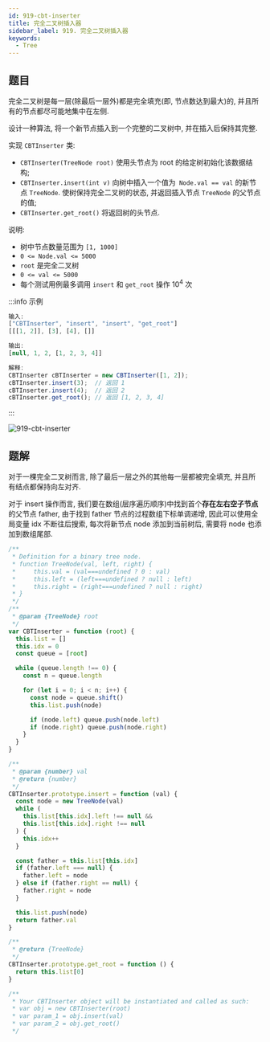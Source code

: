 ```yaml
---
id: 919-cbt-inserter
title: 完全二叉树插入器
sidebar_label: 919. 完全二叉树插入器
keywords:
  - Tree
---
```


## 题目

完全二叉树是每一层(除最后一层外)都是完全填充(即, 节点数达到最大)的, 并且所有的节点都尽可能地集中在左侧.

设计一种算法, 将一个新节点插入到一个完整的二叉树中, 并在插入后保持其完整.

实现 `CBTInserter` 类:

- `CBTInserter(TreeNode root)` 使用头节点为 root 的给定树初始化该数据结构;
- `CBTInserter.insert(int v)` 向树中插入一个值为` Node.val == val` 的新节点 `TreeNode`. 使树保持完全二叉树的状态, 并返回插入节点 `TreeNode` 的父节点的值;
- `CBTInserter.get_root()` 将返回树的头节点.

说明:

- 树中节点数量范围为 `[1, 1000] `
- `0 <= Node.val <= 5000`
- `root` 是完全二叉树
- `0 <= val <= 5000`
- 每个测试用例最多调用 `insert` 和 `get_root` 操作 10<sup>4</sup> 次

:::info 示例

```ts
输入:
["CBTInserter", "insert", "insert", "get_root"]
[[[1, 2]], [3], [4], []]

输出:
[null, 1, 2, [1, 2, 3, 4]]

解释:
CBTInserter cBTInserter = new CBTInserter([1, 2]);
cBTInserter.insert(3);  // 返回 1
cBTInserter.insert(4);  // 返回 2
cBTInserter.get_root(); // 返回 [1, 2, 3, 4]
```

:::

![919-cbt-inserter](../../static/img/919-cbt-inserter.jpg)

## 题解

对于一棵完全二叉树而言, 除了最后一层之外的其他每一层都被完全填充, 并且所有结点都保持向左对齐.

对于 insert 操作而言, 我们要在数组(层序遍历顺序)中找到首个**存在左右空子节点**的父节点 father, 由于找到 father 节点的过程数组下标单调递增, 因此可以使用全局变量 idx 不断往后搜索, 每次将新节点 node 添加到当前树后, 需要将 node 也添加到数组尾部.

```ts
/**
 * Definition for a binary tree node.
 * function TreeNode(val, left, right) {
 *     this.val = (val===undefined ? 0 : val)
 *     this.left = (left===undefined ? null : left)
 *     this.right = (right===undefined ? null : right)
 * }
 */
/**
 * @param {TreeNode} root
 */
var CBTInserter = function (root) {
  this.list = []
  this.idx = 0
  const queue = [root]

  while (queue.length !== 0) {
    const n = queue.length

    for (let i = 0; i < n; i++) {
      const node = queue.shift()
      this.list.push(node)

      if (node.left) queue.push(node.left)
      if (node.right) queue.push(node.right)
    }
  }
}

/**
 * @param {number} val
 * @return {number}
 */
CBTInserter.prototype.insert = function (val) {
  const node = new TreeNode(val)
  while (
    this.list[this.idx].left !== null &&
    this.list[this.idx].right !== null
  ) {
    this.idx++
  }

  const father = this.list[this.idx]
  if (father.left === null) {
    father.left = node
  } else if (father.right == null) {
    father.right = node
  }

  this.list.push(node)
  return father.val
}

/**
 * @return {TreeNode}
 */
CBTInserter.prototype.get_root = function () {
  return this.list[0]
}

/**
 * Your CBTInserter object will be instantiated and called as such:
 * var obj = new CBTInserter(root)
 * var param_1 = obj.insert(val)
 * var param_2 = obj.get_root()
 */
```
